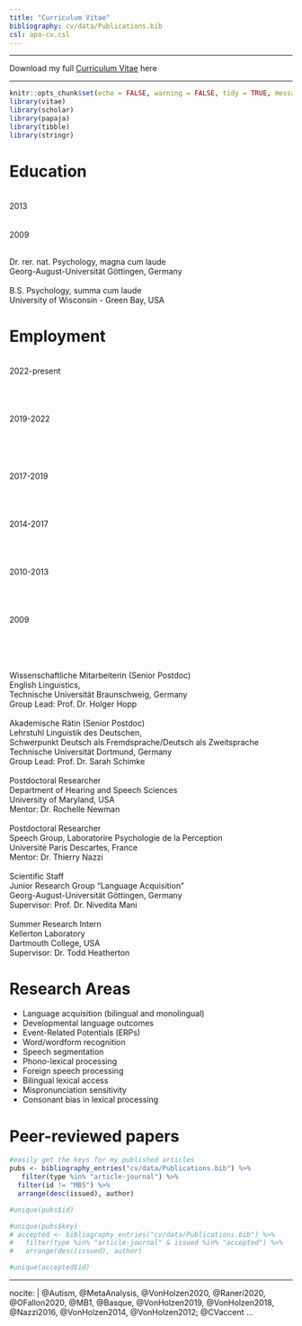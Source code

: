 ```yaml
---
title: "Curriculum Vitae"
bibliography: cv/data/Publications.bib
csl: apa-cv.csl
---
```


----

Download my full [Curriculum Vitae](cv/K_Von_Holzen_CV.pdf) here

----

```r
knitr::opts_chunk$set(echo = FALSE, warning = FALSE, tidy = TRUE, message = FALSE, error = FALSE)
library(vitae)
library(scholar)
library(papaja)
library(tibble)
library(stringr)
```


# Education
 
<div class = "row">
  
<div class = "col-sm-2">
<br>2013
<br>
<br>
<br>2009
<br>
</div>
  
<div class = "col-lg-6">
<br>Dr. rer. nat. Psychology, magna cum laude
<br>Georg-August-Universität Göttingen, Germany
<br>
<br>B.S. Psychology, summa cum laude
<br>University of Wisconsin - Green Bay, USA
</div>
</div> 
 
 
 
# Employment
 
<div class = "row">
  
<div class = "col-sm-2">
<br>2022-present
<br>
<br>
<br>
<br>
<br>2019-2022
<br>
<br>
<br>
<br>
<br>
<br>2017-2019
<br>
<br>
<br>
<br>
<br>2014-2017
<br>
<br>
<br>
<br>
<br>2010-2013
<br>
<br>
<br>
<br>
<br>2009
<br>
<br>
<br>
<br>
</div>
  
<div class = "col-lg-6">
<br>Wissenschaftliche Mitarbeiterin (Senior Postdoc)
<br>English Linguistics,
<br>Technische Universität Braunschweig, Germany
<br>Group Lead: Prof. Dr. Holger Hopp
<br>
<br>Akademische Rätin (Senior Postdoc)
<br>Lehrstuhl Linguistik des Deutschen,
<br>Schwerpunkt Deutsch als Fremdsprache/Deutsch als Zweitsprache
<br>Technische Universität Dortmund, Germany
<br>Group Lead: Prof. Dr. Sarah Schimke
<br>
<br>Postdoctoral Researcher
<br>Department of Hearing and Speech Sciences
<br>University of Maryland, USA
<br>Mentor: Dr. Rochelle Newman
<br>
<br>Postdoctoral Researcher
<br>Speech Group, Laboratorire Psychologie de la Perception
<br>Université Paris Descartes, France
<br>Mentor: Dr. Thierry Nazzi
<br>
<br>Scientific Staff
<br>Junior Research Group "Language Acquisition"
<br>Georg-August-Universität Göttingen, Germany
<br>Supervisor: Prof. Dr. Nivedita Mani
<br>
<br>Summer Research Intern
<br>Kellerton Laboratory
<br>Dartmouth College, USA
<br>Supervisor: Dr. Todd Heatherton
<br>
</div>
</div>  

# Research Areas

 * Language acquisition (bilingual and monolingual)
 * Developmental language outcomes
 * Event-Related Potentials (ERPs)
 * Word/wordform recognition
 * Speech segmentation
 * Phono-lexical processing
 * Foreign speech processing
 * Bilingual lexical access
 * Mispronunciation sensitivity
 * Consonant bias in lexical processing

# Peer-reviewed papers

```r
#easily get the keys for my published articles
pubs <- bibliography_entries("cv/data/Publications.bib") %>%
   filter(type %in% "article-journal") %>%
  filter(id != "MB5") %>%
  arrange(desc(issued), author)

#unique(pubs$id)

#unique(pubs$key)
# accepted <- bibliography_entries("cv/data/Publications.bib") %>%
#   filter(type %in% "article-journal" & issued %in% "accepted") %>%
#   arrange(desc(issued), author)

#unique(accepted$id)

```

---
nocite: |
  @Autism, @MetaAnalysis,  @VonHolzen2020, @Raneri2020, @OFallon2020, @MB1, @Basque, @VonHolzen2019, @VonHolzen2018, @Nazzi2016, @VonHolzen2014, @VonHolzen2012; @CVaccent
...


